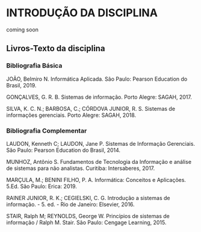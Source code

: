# INTRODUÇÃO DA DISCIPLINA {-}

coming soon

## Livros-Texto da disciplina

### Bibliografia Básica

JOÃO, Belmiro N. Informática Aplicada. São Paulo: Pearson Education do Brasil, 2019.

GONÇALVES, G. R. B. Sistemas de informação. Porto Alegre: SAGAH, 2017.

SILVA, K. C. N.; BARBOSA, C.; CÓRDOVA JUNIOR, R. S. Sistemas de informações gerenciais. Porto Alegre: SAGAH, 2018.

### Bibliografia Complementar

LAUDON, Kenneth C; LAUDON, Jane P. Sistemas de Informação Gerenciais. São Paulo: Pearson Education do Brasil, 2014.

MUNHOZ, Antônio S. Fundamentos de Tecnologia da Informação e análise de sistemas para não analistas. Curitiba: Intersaberes, 2017.

MARÇULA, M.; BENINI FILHO, P. A. Informática: Conceitos e Aplicações. 5.Ed. São Paulo: Erica: 2019.

RAINER JUNIOR, R. K.; CEGIELSKI, C. G. Introdução a sistemas de informação. - 5. ed. - Rio de Janeiro: Elsevier, 2016.

STAIR, Ralph M; REYNOLDS, George W. Princípios de sistemas de informação / Ralph M. Stair. São Paulo: Cengage Learning, 2015.


